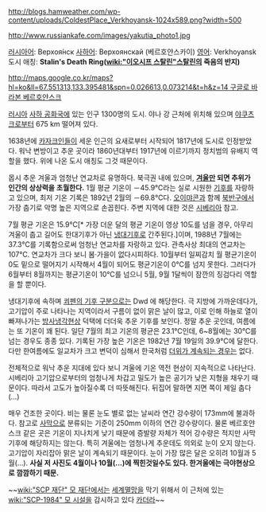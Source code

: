 http://blogs.hamweather.com/wp-content/uploads/ColdestPlace_Verkhoyansk-1024x589.png?width=500

http://www.russiankafe.com/images/yakutia_photo1.jpg

[[러시아어]]: Верхоя́нск
[[사하어]]: Верхоянскай (베르호얀스카이)
[[영어]]: Verkhoyansk
도시 애칭: '''Stalin's Death Ring([[wiki:"이오시프 스탈린"스탈린]]의 죽음의 반지)'''

[[http://maps.google.co.kr/maps?hl=ko&ll=67.551313,133.395481&spn=0.026613,0.073214&t=h&z=14 구글로 바라본 베르호얀스크]]

[[러시아]] [[사하 공화국]]에 있는 인구 1300명의 도시. 야나 강 근처에 위치해 있으며 [[야쿠츠크]]로부터 675 km 떨어져 있다.

1638년에 [[카자크]]인들이 세운 인근의 요새로부터 시작되어 1817년에 도시로 인정받았다. 워낙 변방이고 추운 곳이라 1860년대부터 1917년에 이르기까지 정치범의 유배지 역할을 했다. 위에 나온 도시 애칭도 그것 때문이다. 

몹시 추운 겨울과 엄청난 연교차로 유명하다. 북극권 내에 있으며, '''[[겨울]]만 되면 추위가 인간의 상상력을 초월한다.'''  1월 평균 기온이 －45.9℃라는 실로 시원한 [[기후]]를 자랑하고 있으며, 최저 기온 기록은 1892년 2월의 －69.8℃다. [[오이먀콘]]과 함께 [[북반구]]에서 가장 춥기로 악명 높은 지역으로 손꼽힌다. 주변 지역에 대한 것은 [[시베리아]] 참고.

7월 평균 기온은 15.9℃[* 가장 더운 달의 평균 기온이 영상 10도를 넘을 경우, 아무리 겨울이 춥고 길어도 한대기후가 아닌 [[냉대기후]]로 간주된다.]이며, 1988년 7월에는 37.3℃를 기록함으로써 엄청난 연교차를 자랑하고 있다. 관측사상 최대의 연교차는 107℃. 연교차가 크다 보니 봄·가을이 없다시피하다. 10월부터 일찌감치 월 평균기온이 0도 밑으로 떨어지기 시작해서 4월이 되어도 평균기온이 0℃를 넘지 못한다. 그러다가 6월부터 8월까지는 평균기온이 10℃를 넘으니 5월, 9월 1달씩이 잠깐의 징검다리 역할을 할 뿐이다.

냉대기후에 속하며 [[쾨펜의 기후 구분]]으로는 Dwd 에 해당한다. 극 지방에 가까운데다가, 고기압이 주로 나타나는 지역이라서 구름이 없이 맑은 날이 많고, 이로 인해 하늘로 열이 빠져나가는 [[방사냉각현상]] 덕택에 더더욱 추운 기후를 보인다. 정말 추운 곳인데, 여름에는 또 기온이 꽤 된다. 일단 7월의 최고 기온의 평균은 23.1℃인데,  6~8월에는 30℃를 넘는 경우도 종종 있다. 기록된 가장 높은 기온은 1982년 7월 19일의 39.9℃에 달한다. 다만 한여름에도 일교차가 크고 변덕이 심해서 한국처럼 [[열대야|더위가 계속되는 경우]]는 없다.

전체적으로 워낙 추운 지대에 있다 보니 겨울에 기온 역전 현상이 지속적으로 나타난다. 시베리아 고기압으로부터의 엄청나게 차갑고 밀도가 높은 공기가 낮은 지형을 채우기 때문이다. 따라서 고도가 높아질수록 더 따뜻해진다. 뒤집어 말하면 지면 쪽이 제일 춥다(…)

매우 건조한 곳이다. 비는 물론 눈도 별로 없는 날씨라 연간 강수량이 173mm에 불과하다. 참고로 [[사막]]으로 분류되는 기준이 250mm 이하의 연간 강수량이다. 물론 베르호얀스크 같은 곳은 기온이 지나치게 낮기 때문에 증발량 자체가 적어 강수량은 적지만 사막기후에 해당하지는 않는다. 특히 겨울에는 엄청나게 추운데도 의외로 눈이 오지 않는다. 고기압이 자리잡아 맑은 날이 계속되기 때문이다. 눈이 가장 많은 달은 오히려 10월과 5월(…). '''사실 저 사진도 4월이나 10월(...)에 찍힌것일수도 있다. 한겨울에는 극야현상으로 깜깜하기 때문.'''

~~[[wiki:"SCP 재단" 모 재단]]에서는 [[세계멸망]]을 막기 위해서 이 근처에 있는 [[wiki:"SCP-1984" 모 시설]]을 감시하고 있다 [[카더라]]~~
